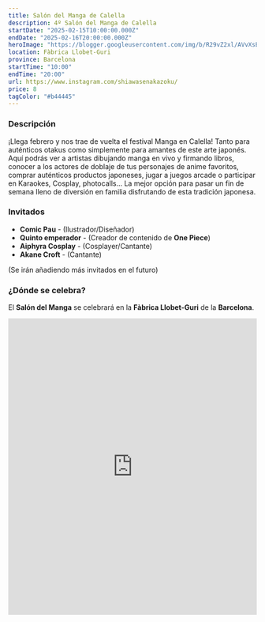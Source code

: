 ```yaml
---
title: Salón del Manga de Calella
description: 4º Salón del Manga de Calella
startDate: "2025-02-15T10:00:00.000Z"
endDate: "2025-02-16T20:00:00.000Z"
heroImage: "https://blogger.googleusercontent.com/img/b/R29vZ2xl/AVvXsEjOe40RIj5t3qZa2B5wml10aIhhUWv3Pcpes_YmfBBx07oy60bjSGZX6iIfAoqMgkhZdmZ8KHpG98bD_oLZ4IDuY7xy3id3AqfngSKKVpb_PZ2V4vNEfufa-e0SaeVIaIkejRJvARn33VV9kEqBYYe63iLJ67j-LFlX4Iwp8mYG4LeXRvBgO9mp/w512-h640-rw/4%C2%BA%20Sal%C3%B3n%20del%20Manga%20de%20Calella%20(1).jpg"
location: Fàbrica Llobet-Guri
province: Barcelona
startTime: "10:00"
endTime: "20:00"
url: https://www.instagram.com/shiawasenakazoku/
price: 8
tagColor: "#b44445"
---
```


### Descripción

¡Llega febrero y nos trae de vuelta el festival Manga en Calella! Tanto para auténticos otakus como simplemente para amantes de este arte japonés. Aquí podrás ver a artistas dibujando manga en vivo y firmando libros, conocer a los actores de doblaje de tus personajes de anime favoritos, comprar auténticos productos japoneses, jugar a juegos arcade o participar en Karaokes, Cosplay, photocalls... La mejor opción para pasar un fin de semana lleno de diversión en familia disfrutando de esta tradición japonesa.

### Invitados

- **Comic Pau** - (Ilustrador/Diseñador)
- **Quinto emperador** - (Creador de contenido de **One Piece**)
- **Aiphyra Cosplay** - (Cosplayer/Cantante)
- **Akane Croft** - (Cantante)

(Se irán añadiendo más invitados en el futuro)

### ¿Dónde se celebra?

El **Salón del Manga** se celebrará en la **Fàbrica Llobet-Guri** de la **Barcelona**.

<iframe src="https://www.google.com/maps/embed?pb=!1m18!1m12!1m3!1d6703.397449930871!2d2.6585498118526893!3d41.61813368153056!2m3!1f0!2f0!3f0!3m2!1i1024!2i768!4f13.1!3m3!1m2!1s0x12bb390652eac5ff%3A0xe86bf5007c7b1238!2sF%C3%A0brica%20Llobet-Guri!5e1!3m2!1ses!2ses!4v1737651875513!5m2!1ses!2ses" width="100%" height="600" style="border:0;" allowfullscreen="" loading="lazy" referrerpolicy="no-referrer-when-downgrade"></iframe>
